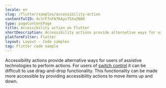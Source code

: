 ```yaml
---
locale: en
slug: /flutter/samples/accessibility-action
contentfulID: 4c3rF7nFATKAyx7SXa2N8O
type: pageContentPage
title: Accessibility action on Flutter
shortDescription: Accessibility actions provide alternative ways for users of assistive technologies to perform actions.
platformFilter: Flutter
layout: Layout - Code samples
tag: Flutter code sample
---
```


Accessibility actions provide alternative ways for users of assistive technologies to perform actions. For users of [switch control](https://beta.appt.org/en/docs/ios/features/switch-control) it can be difficult to use drag-and-drop functionality. This functionality can be made more accessible by providing accessibility actions to move items up and down.

<CodeSample id="accessibility-action" locale="en" platform="flutter"/>